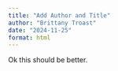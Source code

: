 ```yaml
---
title: "Add Author and Title"
author: "Brittany Troast"
date: "2024-11-25"
format: html
---
```

Ok this should be better.
